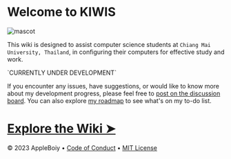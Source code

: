 
# Welcome to KIWIS

<div
  style={{
    display: "flex",
    justifyContent: "center",
  }}
>
  <Image src="https://raw.githubusercontent.com/ape-docs/kiwis.med/main/public/mascot.png" alt="mascot" width={400} height={400} />
</div>

This wiki is designed to assist computer science students at `Chiang Mai University, Thailand`, in configuring their computers for effective study and work.

<Callout type="warning" emoji="⚠️">
  `CURRENTLY UNDER DEVELOPMENT`

If you encounter any issues, have suggestions,
or would like to know more about my development progress, please feel free to
[post on the discussion
board](https://github.com/AppleBoiy/kiwis/discussions). You can also explore
[my
roadmap](https://github.com/AppleBoiy/AppleBoiy/blob/main/README.md#whats-on-my-to-do-list)
to see what's on my to-do list.

</Callout>

# [Explore the Wiki &#10148;](./docs)

&copy; 2023 AppleBoiy &bull; [Code of Conduct](https://www.contributor-covenant.org/version/2/1/code_of_conduct/code_of_conduct.md) &bull; [MIT License](LICENSE)
